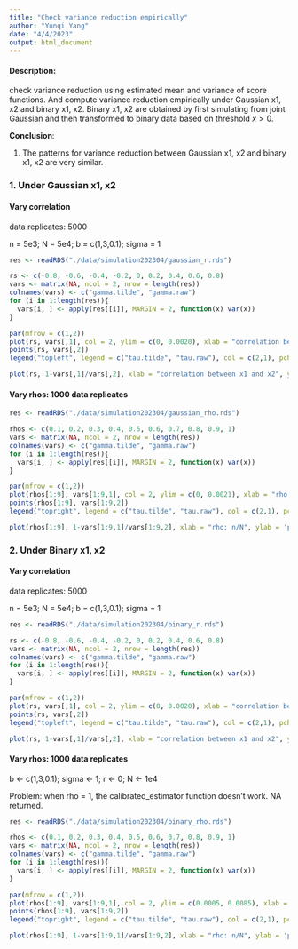 ```yaml
---
title: "Check variance reduction empirically"
author: "Yunqi Yang"
date: "4/4/2023"
output: html_document
---
```


#### Description:

check variance reduction using estimated mean and variance of score functions. And compute variance reduction empirically under Gaussian x1, x2 and binary x1, x2. Binary x1, x2 are obtained by first simulating from joint Gaussian and then transformed to binary data based on threshold $x>0$. 

**Conclusion**:

1. The patterns for variance reduction between Gaussian x1, x2 and binary x1, x2 are very similar. 



### 1. Under Gaussian x1, x2

#### Vary correlation 

data replicates: 5000

n = 5e3; N = 5e4; b = c(1,3,0.1); sigma = 1

```r
res <- readRDS("./data/simulation202304/gaussian_r.rds")
```

```r
rs <- c(-0.8, -0.6, -0.4, -0.2, 0, 0.2, 0.4, 0.6, 0.8)
vars <- matrix(NA, ncol = 2, nrow = length(res))
colnames(vars) <- c("gamma.tilde", "gamma.raw")
for (i in 1:length(res)){
  vars[i, ] <- apply(res[[i]], MARGIN = 2, function(x) var(x))
}
```

```r
par(mfrow = c(1,2))
plot(rs, vars[,1], col = 2, ylim = c(0, 0.0020), xlab = "correlation between x1 and x2", ylab = "estimated variance")
points(rs, vars[,2])
legend("topleft", legend = c("tau.tilde", "tau.raw"), col = c(2,1), pch = 1)

plot(rs, 1-vars[,1]/vars[,2], xlab = "correlation between x1 and x2", ylab = 'proportion of variance reduction')
```


#### Vary rhos: 1000 data replicates

```r
res <- readRDS("./data/simulation202304/gaussian_rho.rds")

rhos <- c(0.1, 0.2, 0.3, 0.4, 0.5, 0.6, 0.7, 0.8, 0.9, 1)
vars <- matrix(NA, ncol = 2, nrow = length(res))
colnames(vars) <- c("gamma.tilde", "gamma.raw")
for (i in 1:length(res)){
  vars[i, ] <- apply(res[[i]], MARGIN = 2, function(x) var(x))
}
```

```r
par(mfrow = c(1,2))
plot(rhos[1:9], vars[1:9,1], col = 2, ylim = c(0, 0.0021), xlab = "rho: n/N", ylab = "estimated variance")
points(rhos[1:9], vars[1:9,2])
legend("topright", legend = c("tau.tilde", "tau.raw"), col = c(2,1), pch = 1)

plot(rhos[1:9], 1-vars[1:9,1]/vars[1:9,2], xlab = "rho: n/N", ylab = 'proportion of variance reduction')
```





### 2. Under Binary x1, x2

#### Vary correlation 

data replicates: 5000

n = 5e3; N = 5e4; b = c(1,3,0.1); sigma = 1

```r
res <- readRDS("./data/simulation202304/binary_r.rds")
```

```r
rs <- c(-0.8, -0.6, -0.4, -0.2, 0, 0.2, 0.4, 0.6, 0.8)
vars <- matrix(NA, ncol = 2, nrow = length(res))
colnames(vars) <- c("gamma.tilde", "gamma.raw")
for (i in 1:length(res)){
  vars[i, ] <- apply(res[[i]], MARGIN = 2, function(x) var(x))
}
```

```r
par(mfrow = c(1,2))
plot(rs, vars[,1], col = 2, ylim = c(0, 0.0020), xlab = "correlation between x1 and x2", ylab = "estimated variance")
points(rs, vars[,2])
legend("topleft", legend = c("tau.tilde", "tau.raw"), col = c(2,1), pch = 1)

plot(rs, 1-vars[,1]/vars[,2], xlab = "correlation between x1 and x2", ylab = 'proportion of variance reduction')
```


#### Vary rhos: 1000 data replicates

b <- c(1,3,0.1); sigma <- 1; r <- 0; N <- 1e4

Problem: when rho = 1, the calibrated_estimator function doesn't work. NA returned. 

```r
res <- readRDS("./data/simulation202304/binary_rho.rds")

rhos <- c(0.1, 0.2, 0.3, 0.4, 0.5, 0.6, 0.7, 0.8, 0.9, 1)
vars <- matrix(NA, ncol = 2, nrow = length(res))
colnames(vars) <- c("gamma.tilde", "gamma.raw")
for (i in 1:length(res)){
  vars[i, ] <- apply(res[[i]], MARGIN = 2, function(x) var(x))
}
```

```r
par(mfrow = c(1,2))
plot(rhos[1:9], vars[1:9,1], col = 2, ylim = c(0.0005, 0.0085), xlab = "rho: n/N", ylab = "estimated variance")
points(rhos[1:9], vars[1:9,2])
legend("topright", legend = c("tau.tilde", "tau.raw"), col = c(2,1), pch = 1)

plot(rhos[1:9], 1-vars[1:9,1]/vars[1:9,2], xlab = "rho: n/N", ylab = 'proportion of variance reduction')
```

